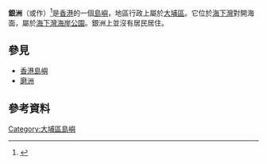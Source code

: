 {{Infobox Islands
|name = 銀洲
|image name = HK_FlatIsland.JPG
|image caption = 銀洲
|location = {{HKG}}東部
|area = 
|highest mount = 銀洲
|elevation={{Convert|31|m|ft|0|link=on}}
|country heading = 地區
|country = {{HKG}}
|country admin divisions title = 分區
|country admin divisions = [[大埔區|大埔區]]
}}
'''銀洲'''（{{lang-en|Flat Island}}或作{{lang|en|Ngan Chau}}）<ref>{{Cite web|title=Designated Marine Parks and Marine Reserve|url=https://www.afcd.gov.hk/english/country/cou_vis/cou_vis_mar/cou_vis_mar_des/cou_vis_mar_des_hoi.html|accessdate=2020-06-07|work=www.afcd.gov.hk|language=en}}</ref>是[[香港|香港]]的一個[[島嶼|島嶼]]，地區行政上屬於[[大埔區|大埔區]]。它位於[[海下灣|海下灣]]對開海面，屬於[[海下灣海岸公園|海下灣海岸公園]]。銀洲上並沒有居民居住。

== 參見 ==
* [[香港島嶼|香港島嶼]]
*[[磨洲|磨洲]]

== 參考資料 ==
{{reflist}}

{{大埔區}}

[[Category:大埔區島嶼|Category:大埔區島嶼]]